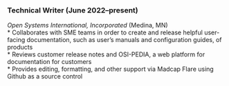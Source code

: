 
### Technical Writer (June 2022--present)
 
 *Open Systems International, Incorporated* (Medina, MN)  
 * Collaborates with SME teams in order to create and release helpful user-facing documentation, such as user’s manuals and configuration guides, of products  
* Reviews customer release notes and OSI-PEDIA, a web platform for documentation for customers  
* Provides editing, formatting, and other support via Madcap Flare using Github as a source control